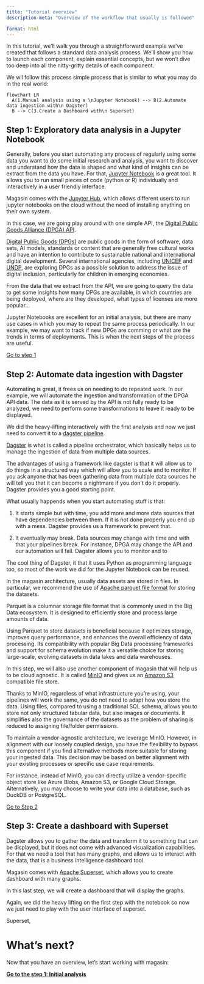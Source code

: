 ```yaml
---
title: "Tutorial overview"
description-meta: "Overview of the workflow that usually is followed"

format: html
---
```


In this tutorial, we'll walk you through a straightforward example we've created that follows a standard data analysis process. We'll show you how to launch each component, explain essential concepts, but we won't dive too deep into all the nitty-gritty details of each component.

We wil follow this process simple process that is similar to what you may do in the real world:

```mermaid
flowchart LR
  A(1.Manual analysis using a \nJupyter Notebook) --> B(2.Automate data ingestion with\n Dagster)
  B --> C(3.Create a Dashboard with\n Superset)
```


## Step 1: Exploratory data analysis in a Jupyter Notebook

Generally, before you start automating any process of regularly using some data you want to do some initial research and analysis, you want to discover and understand how the data is shaped and what kind of insights can be extract from the data you have. For that, [Jupyter Notebook](https://jupyter.org/) is a great tool. It allows you to run small pieces of code (python or R) individually and interactively in a user friendly interface.

Magasin comes with the [Jupyter Hub](https://jupyter.org/hub), which allows different users to run jupyter notebooks on the cloud without the need of installing anything on their own system.

In  this case, we are going play around with one simple API, the [Digital Public Goods Alliance (DPGA) API](https://github.com/DPGAlliance/publicgoods-api?tab=readme-ov-file). 

[Digital Public Goods (DPGs)](https://en.wikipedia.org/wiki/Digital_public_goods) are public goods in the form of software, data sets, AI models, standards or content that are generally free cultural works and have an intention to contribute to sustainable national and international digital development. Several international agencies, including [UNICEF](https://www.unicef.org) and [UNDP](https://undp.org), are exploring DPGs as a possible solution to address the issue of digital inclusion, particularly for children in emerging economies. 

From the data that we extract from the API, we are going to query the data to get some insights how many DPGs are available, in which countries are being deployed, where are they developed, what types of licenses are more popular...

Jupyter Notebooks are excellent for an initial analysis, but there are many use cases in which you may to repeat the same process periodically. In our example, we may want to track if new DPGs are comming or what are the trends in terms of deployments. This is when the next steps of the process are useful.

[Go to step 1](./exploratory-analysis.qmd)

## Step 2: Automate data ingestion with Dagster

Automating is great, it frees us on needing to do repeated work. In our example, we will automate the ingestion and transformation of the DPGA API data. The data as it is served by the API is not fully ready to be analyzed, we need to perform some transformations to leave it ready to be displayed. 

We did the heavy-lifting interactively with the first analysis and now we just need to convert it to a [dagster pipeline](https://dagster.io). 

[Dagster](https://dagster.io) is what is called a pipeline orchestrator, which basically helps us to manage the ingestion of data from multiple data sources.

The advantages of using a framework like dagster is that it will allow us to do things in a structured way which will allow you to scale and to monitor. If you ask anyone that has been gathering data from multiple data sources he will tell you that it can become a nightmare if you don't do it properly. Dagster provides you a good starting point.

What usually happends when you start automating stuff is that:

1) It starts simple but with time, you add more and more data sources that have dependencies between them. If it is not done properly you end up with a mess. Dagster provides us a framework to prevent that. 

2) It eventually may break. Data sources may change with time and with that your pipelines break. For instance, DPGA may change the API and our automation will fail. Dagster allows you to monitor and to 

The cool thing of Dagster, it that it uses Python as programming language too, so most of the work we did for the Jupyter Notebook can be reused.

In the magasin architecture, usually data assets are stored in files. In particular, we recommend the use of [Apache parquet file format](https://parquet.apache.org/) for storing the datasets. 

Parquet is a columnar storage file format that is commonly used in the Big Data ecosystem. It is designed to efficiently store and process large amounts of data. 

Using Parquet to store datasets is beneficial because it optimizes storage, improves query performance, and enhances the overall efficiency of data processing. Its compatibility with popular Big Data processing frameworks and support for schema evolution make it a versatile choice for storing large-scale, evolving datasets in data lakes and data warehouses.

In this step, we will also use another component of magasin that will help us to be cloud agnostic. It is called [MinIO](http://min.io) and gives us an [Amazon S3](https://en.wikipedia.org/wiki/Amazon_S3) compatible file store. 

Thanks to MinIO, regardless of what infrastructure you're using, your pipelines will work the same, you do not need to adapt how you store the data. Using files, compared to using a traditional SQL schema, allows you to store not only structured tabular data, but also images or documents. It simplifies also the governance of the datasets as the problem of sharing is reduced to assigning file/folder permissions.

To maintain a vendor-agnostic architecture, we leverage MinIO. However, in alignment with our loosely coupled design, you have the flexibility to bypass this component if you find alternative methods more suitable for storing your ingested data. This decision may be based on better alignment with your existing processes or specific use case requirements.

For instance, instead of MinIO, you can directly utilize a vendor-specific object store like Azure Blobs, Amazon S3, or Google Cloud Storage. Alternatively, you may choose to write your data into a database, such as DuckDB or PostgreSQL.

[Go to Step 2](./automate-data-ingestion.qmd)

## Step 3: Create a dashboard with Superset

Dagster allows you to gather the data and transform it to something that can be displayed, but it does not come with advanced visualization capabilities. For that we need a tool that has many graphs, and allows us to interact with the data, that is a business intelligence dashboard tool. 

Magasin comes with [Apache Superset](https://superset.apache.org/), which allows you to create dashboard with many graphs.

In this last step, we will create a dashboard that will display the graphs.

Again, we did the heavy lifting on the first step with the notebook so now we just need to play with the user interface of superset.

Superset, 

# What's next?

Now that you have an overview, let's start working with magasin:

**[Go to the step 1: Initial analysis](./exploratory-analysis.qmd)**


